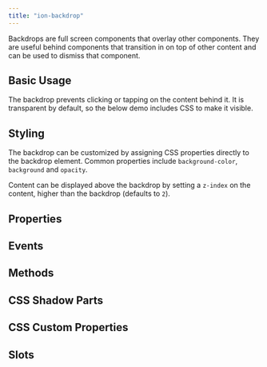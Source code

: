 ```yaml
---
title: "ion-backdrop"
---
```



<EncapsulationPill type="shadow" />

Backdrops are full screen components that overlay other components. They are useful behind components that transition in on top of other content and can be used to dismiss that component.

## Basic Usage

The backdrop prevents clicking or tapping on the content behind it. It is transparent by default, so the below demo includes CSS to make it visible.


<Basic />

## Styling

The backdrop can be customized by assigning CSS properties directly to the backdrop element. Common properties include `background-color`, `background` and `opacity`. 

Content can be displayed above the backdrop by setting a `z-index` on the content, higher than the backdrop (defaults to `2`).


<Styling />

## Properties
<Props />

## Events
<Events />

## Methods
<Methods />

## CSS Shadow Parts
<Parts />

## CSS Custom Properties
<CustomProps />

## Slots
<Slots />